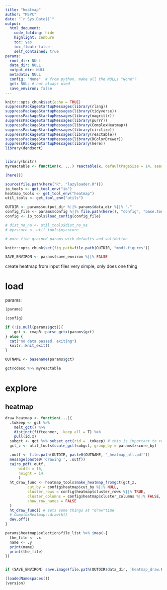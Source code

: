 ```yaml
---
title: "heatmap"
author: "MSPC"
date: "`r Sys.Date()`"
output:
  html_document:
    code_folding: hide
    highlight: zenburn
    toc: yes
    toc_float: false
    self_contained: true
params:
  root_dir: NULL
  data_dir: NULL
  output_dir: NULL
  metadata: NULL
  config: "None"  # from python. make all the NULLs "None"?
  gct: NULL # not always used
  save_environ: false
---
```


<style type="text/css">
.main-container {
  max-width: 100% !important;
  margin: auto;
}
</style>

```r
knitr::opts_chunk$set(echo = TRUE)
suppressPackageStartupMessages(library(rlang))
suppressPackageStartupMessages(library(tidyverse))
suppressPackageStartupMessages(library(magrittr))
suppressPackageStartupMessages(library(purrr))
suppressPackageStartupMessages(library(ComplexHeatmap))
suppressPackageStartupMessages(library(circlize))
suppressPackageStartupMessages(library(reactable))
suppressPackageStartupMessages(library(RColorBrewer))
suppressPackageStartupMessages(library(here))
library(dendsort)


library(knitr)
myreactable <- function(x, ...) reactable(x, defaultPageSize = 14, searchable = T, compact = T, resizable=T, sortable = T, filterable = T, ...)

(here())

source(file.path(here("R", "lazyloader.R")))
io_tools <- get_tool_env("io")
heatmap_tools <- get_tool_env("heatmap")
util_tools <- get_tool_env("utils")

OUTDIR <- params$output_dir %||% params$data_dir %||% "."
config_file <- params$config %||% file.path(here(), "config", "base.toml")
config <- io_tools$load_config(config_file)

# dist_no_na <- util_tools$dist_no_na
# myzscore <- util_tools$myzscore

# more fine grained params with defaults and validation

knitr::opts_chunk$set(fig.path=file.path(OUTDIR, "modi-figures"))

SAVE_ENVIRON <- params$save_environ %||% FALSE

```
create heatmap from input files
very simple, only does one thing


# load

params:
```r
(params)
```

```r
(config)
```


```r

if (!is.null(params$gct)){
    gct <- cmapR::parse_gctx(params$gct)
} else {
  cat("no data passed, exiting")
  knitr::knit_exit()
}

OUTNAME <- basename(params$gct)

```

```r
gct@cdesc %>% myreactable
```

# explore

## heatmap

```r


draw_heatmap <- function(...){
  .tokeep <- gct %>%
    melt_gct() %>%
    distinct(fifteenmer, .keep_all = T) %>%
    pull(id.x)
  subgct <- gct %>% subset_gct(rid = .tokeep) # this is important to reduce redundancy, can be looked up later from other file
  gct_z <- util_tools$scale_gct(subgct, group_by = params$zscore_by)

  .outf <- file.path(OUTDIR, paste0(OUTNAME, "_heatmap_all.pdf"))
  message(paste0('drawing ', .outf))
  cairo_pdf(.outf,
      width = 16,
      height = 14
      )
  ht_draw_func <- heatmap_tools$make_heatmap_fromgct(gct_z,
          cut_by = config$heatmap$cut_by %||% NULL,
          cluster_rows = config$heatmap$cluster_rows %||% TRUE,
          cluster_columns = config$heatmap$cluster_columns %||% FALSE,
          show_row_names = FALSE
  )
  ht_draw_func() # sets some things at "draw"time
  # ComplexHeatmap::draw(ht)
  dev.off()
}

params$heatmap$selection$file_list %>% imap(~{
  the_file <- .x
  name <- .y
  print(name)
  print(the_file)
})



```

```r
if (SAVE_ENVIRON) save.image(file.path(OUTDIR$data_dir, 'heatmap_draw.RData'))

(loadedNamespaces())
(version)

```
